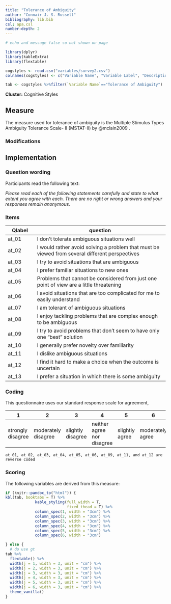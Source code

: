 ```yaml
---
title: "Tolerance of Ambiguity"
author: "Connair J. S. Russell"
bibliography: lib.bib
csl: apa.csl
number-depth: 2
---
```


```r

# echo and message false so not shown on page

library(dplyr)
library(kableExtra)
library(flextable)

cogstyles <- read.csv("variables/survey2.csv")
colnames(cogstyles) <- c("Variable Name", "Variable Label", "Description", "Variable Type", "Source (Section)", "Definition")

tab <- cogstyles %>%filter(`Variable Name`=="Tolerance of Ambiguity")

```

**Cluster:** Cognitive Styles

## Measure

The measure used for tolerance of ambiguity is the Multiple Stimulus Types Ambiguity Tolerance Scale- II (MSTAT-II) by @mclain2009 .

### Modifications {.unnumbered}

## Implementation

### Question wording {.unnumbered}

Participants read the following text:

*Please read each of the following statements carefully and state to what extent you agree with each. There are no right or wrong answers and your responses remain anonymous.*

### Items {.unnumbered}

| Qlabel | question                                                                                       |
|-------------|-----------------------------------------------------------|
| at_01  | I don't tolerate ambiguous situations well                                                     |
| at_02  | I would rather avoid solving a problem that must be viewed from several different perspectives |
| at_03  | I try to avoid situations that are ambiguous                                                   |
| at_04  | I prefer familiar situations to new ones                                                       |
| at_05  | Problems that cannot be considered from just one point of view are a little threatening        |
| at_06  | I avoid situations that are too complicated for me to easily understand                        |
| at_07  | I am tolerant of ambiguous situations                                                          |
| at_08  | I enjoy tackling problems that are complex enough to be ambiguous                              |
| at_09  | I try to avoid problems that don't seem to have only one "best" solution                       |
| at_10  | I generally prefer novelty over familiarity                                                    |
| at_11  | I dislike ambiguous situations                                                                 |
| at_12  | I find it hard to make a choice when the outcome is uncertain                                  |
| at_13  | I prefer a situation in which there is some ambiguity                                          |

### Coding {.unnumbered}

This questionnaire uses our standard response scale for agreement,

| **1**             | **2**               | **3**             | **4**                      | **5**          | **6**            | **7**          |
|-----------|-----------|-----------|-----------|-----------|-----------|-----------|
| strongly disagree | moderately disagree | slightly disagree | neither agree nor disagree | slightly agree | moderately agree | strongly agree |

`at_01, at_02, at_03, at_04, at_05, at_06, at_09, at_11, and at_12 are reverse coded`

### Scoring

The following variables are derived from this measure:

```r

if (knitr::pandoc_to("html")) {
kbl(tab, booktabs = T) %>%
             kable_styling(full_width = T,
                           fixed_thead = T) %>%
             column_spec(1, width = "3cm") %>%
             column_spec(2, width = "3cm") %>%
             column_spec(3, width = "3cm") %>%
             column_spec(4, width = "3cm") %>%
             column_spec(5, width = "3cm") %>%
             column_spec(6, width = "3cm") 

} else {
  # do use gt
tab %>%
  flextable() %>%
  width(j = 1, width = 3, unit = "cm") %>%
  width(j = 2, width = 3, unit = "cm") %>%
  width(j = 3, width = 3, unit = "cm") %>%
  width(j = 4, width = 3, unit = "cm") %>%
  width(j = 5, width = 3, unit = "cm") %>%
  width(j = 6, width = 3, unit = "cm") %>%
  theme_vanilla()
}
```

